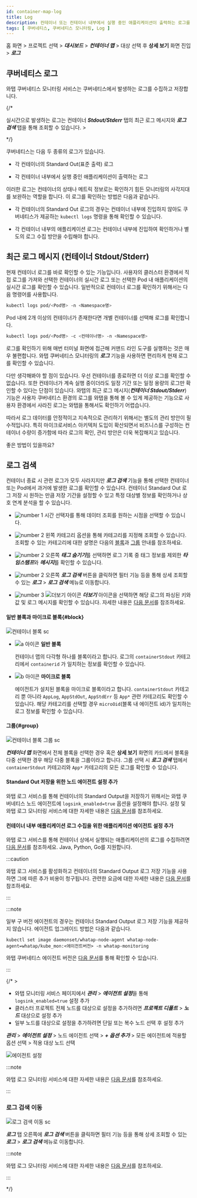 ```yaml
---
id: container-map-log
title: Log
description: 컨테이너 또는 컨테이너 내부에서 실행 중인 애플리케이션이 출력하는 로그를 바로 확인할 수 있습니다.
tags: [ 쿠버네티스, 쿠버네티스 모니터링, Log ]
---
```


홈 화면 > 프로젝트 선택 > ***대시보드*** > ***컨테이너 맵*** > 대상 선택 후 **상세 보기** 화면 진입 > ***로그***

## 쿠버네티스 로그

와탭 쿠버네티스 모니터링 서비스는 쿠버네티스에서 발생하는 로그를 수집하고 저장합니다. 

{/* 

실시간으로 발생하는 로그는 컨테이너 ***Stdout/Stderr*** 탭의 최근 로그 메시지와 ***로그 검색*** 탭을 통해 조회할 수 있습니다. >

*/}

쿠버네티스는 다음 두 종류의 로그가 있습니다.

* 각 컨테이너의 Standard Out(표준 출력) 로그

* 각 컨테이너 내부에서 실행 중인 애플리케이션이 출력하는 로그

이러한 로그는 컨테이너의 상태나 메트릭 정보로는 확인하기 힘든 모니터링의 사각지대를 보완하는 역할을 합니다. 이 로그를 확인하는 방법은 다음과 같습니다.

* 각 컨테이너의 Standard Out 로그의 경우는 컨테이너 내부에 진입하지 않아도 쿠버네티스가 제공하는 `kubectl logs` 명령을 통해 확인할 수 있습니다.

* 각 컨테이너 내부의 애플리케이션 로그는 컨테이너 내부에 진입하여 확인하거나 별도의 로그 수집 방안을 수립해야 합니다.

## 최근 로그 메시지 (컨테이너 Stdout/Stderr)

현재 컨테이너 로그를 바로 확인할 수 있는 기능입니다. 사용자의 클러스터 환경에서 직접 로그를 가져와 선택한 컨테이너의 실시간 로그 또는 선택한 Pod 내 애플리케이션의 실시간 로그를 확인할 수 있습니다. 일반적으로 컨테이너 로그를 확인하기 위해서는 다음 명령어를 사용합니다.

```bash
kubectl logs pod/<Pod명> -n <Namespace명>
```

Pod 내에 2개 이상의 컨테이너가 존재한다면 개별 컨테이너를 선택해 로그를 확인합니다.

```bash
kubectl logs pod/<Pod명> -c <컨테이너명> -n <Namespace명>
```

로그를 확인하기 위해 매번 터미널 화면에 접근해 커맨드 라인 도구를 실행하는 것은 매우 불편합니다. 와탭 쿠버네티스 모니터링의 ***로그*** 기능을 사용하면 편리하게 현재 로그를 확인할 수 있습니다. 

<ImgLang img='k8s-container-log.png' desc='최근 로그 메시지' />

다만 생각해봐야 할 점이 있습니다. 우선 컨테이너를 종료하면 더 이상 로그를 확인할 수 없습니다. 또한 컨테이너가 계속 실행 중이더라도 일정 기간 또는 일정 용량의 로그만 확인할 수 있다는 단점이 있습니다. 와탭의 최근 로그 메시지(***컨테이너 Stdout/Stderr***) 기능은 사용자 쿠버네티스 환경의 로그를 와탭을 통해 볼 수 있게 제공하는 기능으로 사용자 환경에서 사라진 로그는 와탭을 통해서도 확인하기 어렵습니다. 

따라서 로그 데이터를 안정적이고 지속적으로 관리하기 위해서는 별도의 관리 방안이 필수적입니다. 특히 마이크로서비스 아키텍처 도입이 확산되면서 비즈니스를 구성하는 컨테이너 수량이 증가함에 따라 로그의 확인, 관리 방안은 더욱 복잡해지고 있습니다.

좋은 방법이 있을까요?

## 로그 검색

컨테이너 종료 시 관련 로그가 모두 사라지지만 ***로그 검색*** 기능을 통해 선택한 컨테이너 또는 Pod에서 과거에 발생한 로그를 확인할 수 있습니다. 컨테이너 Standard Out 로그 저장 시 원하는 만큼 저장 기간을 설정할 수 있고 특정 대상별 정보를 확인하거나 상호 연계 분석을 할 수 있습니다. 

<ImgLang img='k8s-log-search.png' desc='로그 검색' />

* ![number 1](/img/number-01.png) 시간 선택자를 통해 데이터 조회를 원하는 시점을 선택할 수 있습니다. 

* ![number 2](/img/number-02.png) 왼쪽 카테고리 옵션을 통해 카테고리를 지정해 조회할 수 있습니다. 조회할 수 있는 카테고리에 대한 설명은 다음의 [블록](#block)과 [그룹](#group) 안내를 참조하세요.

* ![number 2](/img/number-02.png) 오른쪽 ***태그 숨기기***를 선택하면 로그 기록 중 태그 정보를 제외한 ***타임스탬프***와 ***메시지***를 확인할 수 있습니다.

* ![number 2](/img/number-02.png) 오른쪽 ***로그 검색*** 버튼을 클릭하면 필터 기능 등을 통해 상세 조회할 수 있는 ***로그*** > ***로그 검색*** 메뉴로 이동합니다. 

* ![number 3](/img/number-03.png) ![더보기 아이콘](/img/ic-caret-right.svg) ***더보기*** 아이콘을 선택하면 해당 로그의 파싱된 키와 값 및 로그 메시지를 확인할 수 있습니다. 자세한 내용은 [다음 문서](../log/log-search)를 참조하세요.

#### 일반 블록과 마이크로 블록{#block}

![컨테이너 블록 sc](/img/k8s-block.png)

* ![a 아이콘](/img/char-a.svg) **일반 블록**

  컨테이너 맵의 다각형 하나를 블록이라고 합니다. 로그의 `containerStdout` 카테고리에서 `containerid` 가 일치하는 정보를 확인할 수 있습니다.

* ![b 아이콘](/img/char-b.svg) **마이크로 블록**

  에이전트가 설치된 블록을 마이크로 블록이라고 합니다. `containerStdout` 카테고리 뿐 아니라 `AppLog`, `AppStdOut`, `AppStdErr` 등 `App*` 관련 카테고리도 확인할 수 있습니다. 해당 카테고리를 선택할 경우 `microOid`(블록 내 에이전트 id)가 일치하는 로그 정보를 확인할 수 있습니다.

#### 그룹{#group}

![컨테이너 블록 그룹 sc](/img/k8s-container-group.png)

***컨테이너 맵*** 화면에서 전체 블록을 선택한 경우 혹은 **상세 보기** 화면의 카드에서 블록을 다중 선택한 경우 해당 다중 블록을 그룹이라고 합니다. 그룹 선택 시 ***로그 검색*** 탭에서 `containerStdout` 카테고리와 `App*` 카테고리의 모든 로그를 확인할 수 있습니다.

#### Standard Out 저장을 위한 노드 에이전트 설정 추가 

와탭 로그 서비스를 통해 컨테이너의 Standard Output을 저장하기 위해서는 와탭 쿠버네티스 노드 에이전트에 `logsink_enabled=true` 옵션을 설정해야 합니다. 설정 및 와탭 로그 모니터링 서비스에 대한 자세한 내용은 [다음 문서](../log/log-k8s#k8s-log-node)를 참조하세요.


#### 컨테이너 내부 애플리케이션 로그 수집을 위한 애플리케이션 에이전트 설정 추가

와탭 로그 서비스를 통해 컨테이너 상에서 실행되는 애플리케이션의 로그를 수집하려면 [다음 문서](../log/log-k8s#k8s-log-app)를 참조하세요. Java, Python, Go를 지원합니다. 

:::caution

와탭 로그 서비스를 활성화하고 컨테이너의 Standard Output 로그 저장 기능을 사용하면 그에 따른 추가 비용이 청구됩니다. 관련한 요금에 대한 자세한 내용은 [다음 문서](https://www.whatap.io/ko/pricing/)를 참조하세요.

:::

:::note

일부 구 버전 에이전트의 경우는 컨테이너 Standard Output 로그 저장 기능을 제공하지 않습니다. 에이전트 업그레이드 방법은 다음과 같습니다.

```bahs title='Agent update'
kubectl set image daemonset/whatap-node-agent whatap-node-agent=whatap/kube_mon:<에이전트버전> -n whatap-monitoring
```

와탭 쿠버네티스 에이전트 버전은 [다음 문서](https://hub.docker.com/r/whatap/kube_mon/tags)를 통해 확인할 수 있습니다.

:::

{/* >

* 와탭 모니터링 서비스 페이지에서 ***관리*** > ***에이전트 설정***을 통해 `logsink_enabled=true` 설정 추가
* 클러스터 프로젝트 전체 노드를 대상으로 설정을 추가하려면 ***프로젝트 디폴트*** > ***노드*** 대상으로 설정 추가
* 일부 노드를 대상으로 설정을 추가하려면 단일 또는 복수 노드 선택 후 설정 추가

***관리*** > ***에이전트 설정*** > 노드 에이전트 선택 > ***+ 옵션 추가*** > 모든 에이전트에 적용할 옵션 선택 > 적용 대상 노드 선택 

![에이전트 설정](https://img.whatap.io/media/images/whatap_kubernetes_container_map_logsink_enabled.png)

:::note

와탭 로그 모니터링 서비스에 대한 자세한 내용은 [다음 문서](../log/introduction)를 참조하세요. 

:::

### 로그 검색 이동

![로그 검색 이동 sc](/img/k8s-log-search-to-log-search.png)

***로그*** 탭 오른쪽에 ***로그 검색*** 버튼을 클릭하면 필터 기능 등을 통해 상세 조회할 수 있는 ***로그*** > ***로그 검색*** 메뉴로 이동합니다. 


:::note

와탭 로그 모니터링 서비스에 대한 자세한 내용은 [다음 문서](../log/introduction)를 참조하세요. 

:::

*/}
